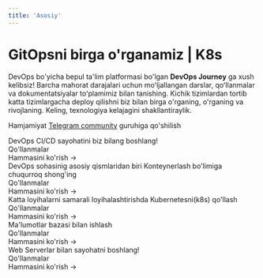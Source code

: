 ```yaml
---
title: 'Asosiy'
---
```



# GitOpsni birga o'rganamiz | K8s

DevOps bo'yicha bepul ta'lim platformasi bo'lgan **DevOps Journey** ga xush kelibsiz! Barcha mahorat darajalari uchun moʻljallangan darslar, qoʻllanmalar va dokumentatsiyalar toʻplamimiz bilan tanishing. Kichik tizimlardan tortib katta tizimlargacha deploy qilishni biz bilan birga o'rganing, o'rganing va rivojlaning. Keling, texnologiya kelajagini shakllantiraylik.

Hamjamiyat [Telegram
community](https://t.me/devopsuzb) guruhiga qo'shilish

<div className="mt-8">
  <Tabs items={['CI/CD', 'Konteynerlash', 'Kubernetes(k8s)', 'Database', 'Web Serverlar']}>
    <Tab>
      <div className="mb-8">
        DevOps CI/CD sayohatini biz bilang boshlang!
      </div>
      <div className="mb-4 text-xl font-bold">Qo'llanmalar</div>
      <Cards num={3}>
        <Card
          title="Jenkins CI/CD"
          description="Jenkisn bilan effektiv CI/CD yozishni o'rganamiz"
          icon="▶️"
          href="/guides/ci-cd/jenkins-docker-ci-cd"
        />
        <Card
          title="Jenkins o'rnatish"
          description="Linux Serverlarga Jenkins o'rnatish"
          icon="▶️"
          href="/guides/ci-cd/jenkins-ornatish"
        />
        <Card
          title="Github Action"
          description="Github Action bilan CI/CD yozamiz"
          icon="▶️"
          href="/guides/ci-cd/start-githubactions"
        />
      </Cards>
      <div className="text-right mt-4">
        <Link href="/guides/ci-cd">Hammasini ko'rish -></Link>
      </div>
    </Tab>
    <Tab>
      <div className="mb-8">
        DevOps sohasinig asosiy qismlaridan biri Konteynerlash bo'limiga chuqurroq shong'ing
      </div>
      <div className="mb-4 text-xl font-bold">Qo'llanmalar</div>
      <Cards num={3}>
        <Card
          title="Docker"
          description="Docker o'rnatish va sozlashda birinchi qadam"
          icon="▶️"
          href="/guides/konteyner/docker-ornatish"
        />
        <Card
          title="Loyihalarni konteynerlash"
          description="Loyihalarga Dockerfile yozish"
          icon="▶️"
          href="/guides/konteyner/dockerfile-yozish"
        />
        <Card
          title="Dokcer Swarm"
          description="Docker Swarm bilan ilk qadamlar"
          icon="▶️"
          href="/guides/konteyner/start-dockerswarm"
        />
      </Cards>
      <div className="text-right mt-4">
        <Link href="/guides/konteyner">Hammasini ko'rish -></Link>
      </div>
    </Tab>
    <Tab>
      <div className="mb-8">
      Katta loyihalarni samarali loyihalashtirishda Kubernetesni(k8s) qo'llash
      </div>
      <div className="mb-4 text-xl font-bold">Qo'llanmalar</div>
      <Cards num={3}>
        <Card
          title="Kubernetesga kirish"
          description="Kubernetesga ilk qadamlar"
          icon="▶️"
          href="/guides/k8s/k8s-kirish"
        />
        <Card
          title="Kubernetes Arxitekturasi"
          description="Kubernetes Arxitekturasini o'rganib chiqish"
          icon="▶️"
          href="/guides/k8s/k8s-architecture"
        />
        <Card
          title="Kubernetes Obyektlari"
          description="k8s native obyektlari"
          icon="▶️"
          href="/guides/k8s/k8s-objects"
        />
      </Cards>
      <div className="text-right mt-4">
        <Link href="/guides/k8s">Hammasini ko'rish -></Link>
      </div>
    </Tab>
    <Tab>
      <div className="mb-8">
        Ma'lumotlar bazasi bilan ishlash
      </div>
      <div className="mb-4 text-xl font-bold">Qo'llanmalar</div>
      <Cards num={3}>
        <Card
          title="Postgresql"
          description="Postgresql bilan ishlash"
          icon="▶️"
          href="/guides/database/postgresql-kirish"
        />
        <Card
          title="MySQL"
          description="MySQL bilan ishlash"
          icon="▶️"
          href="/guides/database/start-mysql"
        />
        <Card
          title="MongoDB"
          description="MongoDB nima va undan nima uchun foydalaniladi?"
          icon="▶️"
          href="/guides/database/start-mongodb"
        />
      </Cards>
      <div className="text-right mt-4">
        <Link href="/guides/database">Hammasini ko'rish -></Link>
      </div>
    </Tab>
    <Tab>
      <div className="mb-8">
        Web Serverlar bilan sayohatni boshlang!
      </div>
      <div className="mb-4 text-xl font-bold">Qo'llanmalar</div>
      <Cards num={3}>
        <Card
          title="Load Balancing"
          description="Load Balancingga kirish, tushunchalar va asoslar"
          icon="▶️"
          href="/guides/web-server/load-balancing"
        />
        <Card
          title="NGINX Load Balancing"
          description="NGINXda HTTP va TCP/UDP Load Balancing"
          icon="▶️"
          href="/guides/web-server/nginx-load-balancing"
        />
        <Card
          title="HAProxy Load Balancing"
          description="HAProxy bilan HTTP/TCP load balancing va monitoring"
          icon="▶️"
          href="/guides/web-server/haproxy-load-balancing"
        />
      </Cards>
      <div className="text-right mt-4">
        <Link href="/guides/web-server">Hammasini ko'rish -></Link>
      </div>
    </Tab>
  </Tabs>
</div>
